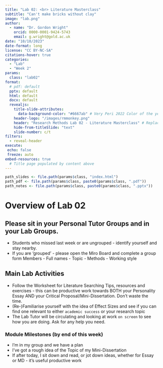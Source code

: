 ```yaml
---
title: "Lab 02: <br> Literature Masterclass"
subtitle: "Can't make bricks without clay"
image: "lab.png"
author: 
  - name: "Dr. Gordon Wright"
    orcid: 0000-0001-9424-5743
    email: g.wright@gold.ac.uk
date: "10/10/2023"
date-format: long
license: "CC BY-NC-SA"
citations-hover: true
categories: 
  - "Lab"
  - "Week 2"
params:
  class: "lab02"
format: 
  # pdf: default
  pptx: default
  html: default
  docx: default
  revealjs: 
    title-slide-attributes: 
      data-background-color: "#6667ab" # Very Peri 2022 Color of the year
    header-logo: "/images/rmmonkey.png"
    header: "Research Methods Lab 02 - Literature Masterclass" # Replace it
    hide-from-titleSlide: "text"
    slide-number: c/t
filters:
  - reveal-header
execute:
 echo: false
 freeze: auto
embed-resources: true
  # Title page populated by content above
---
```


```r
path_slides <- file.path(params$class, "index.html")
path_pdf <- file.path(params$class, paste0(params$class, ".pdf"))
path_notes <- file.path(params$class, paste0(params$class, ".pptx"))
```

# Overview of Lab 02

## Please sit in your Personal Tutor Groups and in your Lab Groups.

-   Students who missed last week or are ungrouped - identify yourself
    and stay nearby.
-   If you are 'grouped' - please open the Miro Board and complete a
    group form Members - Full names - Topic - Methods - Working style

## Main Lab Activities

-   Follow the Worksheet for Literature Searching Tips, resources and
    exercises - this can be productive work towards BOTH your
    Personality Essay AND your Critical Proposal/Mini-Dissertation.
    Don't waste the time.
-   (Re-)Familiarise yourself with the idea of Effect Sizes and see if
    you can find one relevant to either `academic success` or your
    research topic
-   The Lab Tutor will be circulating and looking at work `on screen` to
    see how you are doing. Ask for any help you need.

### Module Milestones (by end of this week)

-   I'm in my group and we have a plan
-   I've got a rough idea of the Topic of my Mini-Dissertation
-   If after today, I sit down and read, or jot down ideas, whether for
    Essay or MD - it's useful productive work
